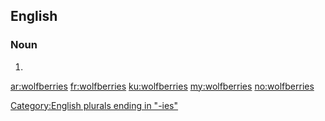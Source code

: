 ==English==

===Noun===
{{head|en|noun plural form}}

# {{plural of|wolfberry|lang=en}}

[[Category:English plurals ending in "-ies"]]

[[ar:wolfberries]]
[[fr:wolfberries]]
[[ku:wolfberries]]
[[my:wolfberries]]
[[no:wolfberries]]